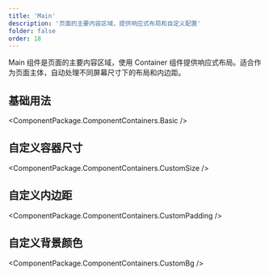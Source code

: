 ```yaml
---
title: 'Main'
description: '页面的主要内容区域，提供响应式布局和自定义配置'
folder: false
order: 18
---
```



Main 组件是页面的主要内容区域，使用 Container 组件提供响应式布局。适合作为页面主体，自动处理不同屏幕尺寸下的布局和内边距。

## 基础用法

<ComponentPackage.ComponentContainers.Basic />

## 自定义容器尺寸

<ComponentPackage.ComponentContainers.CustomSize />

## 自定义内边距

<ComponentPackage.ComponentContainers.CustomPadding />

## 自定义背景颜色

<ComponentPackage.ComponentContainers.CustomBg />
